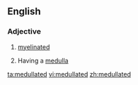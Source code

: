 ==English==

===Adjective===
{{en-adj}}

# {{context|anatomy}} [[myelinated]]
# {{context|anatomy}} Having a [[medulla]]

[[ta:medullated]]
[[vi:medullated]]
[[zh:medullated]]